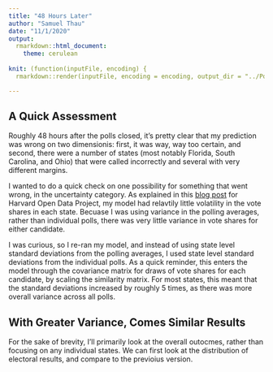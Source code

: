 ```yaml
---
title: "48 Hours Later"
author: "Samuel Thau"
date: "11/1/2020"
output:
  rmarkdown::html_document:
    theme: cerulean
    
knit: (function(inputFile, encoding) {
  rmarkdown::render(inputFile, encoding = encoding, output_dir = "../Posts/") })    

---
```


## A Quick Assessment

Roughly 48 hours after the polls closed, it's pretty clear that my prediction was wrong on two dimensionis: first, it was way, way too certain, and second, there were a number of states (most notably Florida, South Carolina, and Ohio) that were called incorrectly and several with very different margins. 

I wanted to do a quick check on one possibility for something that went wrong, in the uncertainty category. As explained in this [blog post](https://www.hodp.org/project/hodp-election-models-lots-of-uncertainty-likely-a-biden-win) for Harvard Open Data Project, my model had relavtily little volatility in the vote shares in each state. Becuase I was using variance in the polling averages, rather than individual polls, there was very little variance in vote shares for either candidate. 

I was curious, so I re-ran my model, and instead of using state level standard deviations from the polling averages, I used state level standard deviations from the individual polls. As a quick reminder, this enters the model through the covariance matrix for draws of vote shares for each candidate, by scaling the similarity matrix. For most states, this meant that the standard deviations increased by roughly 5 times, as there was more overall variance across all polls. 

## With Greater Variance, Comes Similar Results
For the sake of brevity, I'll primarily look at the overall outocmes, rather than focusing on any individual states. We can first look at the distribution of electoral results, and compare to the previoius version. 






